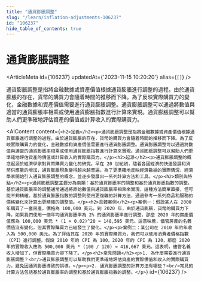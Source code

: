 ```yaml
---
title: "通貨膨脹調整"
slug: "/learn/inflation-adjustments-106237"
id: "106237"
hide_table_of_contents: true
---
```



# 通貨膨脹調整

<ArticleMeta id={106237} updatedAt={'2023-11-15 10:20:20'} alias={`[]`} />
<div className='border-solid border-b border-t-0 my-4 border-[var(--ifm-color-gray-300)]' />

通貨膨脹調整是指將金融數據或資產價值根據通貨膨脹進行調整的過程。由於通貨膨脹的存在，貨幣的購買力會隨着時間的推移而下降。為了反映實際購買力的變化，金融數據和資產價值需要進行通貨膨脹調整。通貨膨脹調整可以通過將數值與適當的通貨膨脹率相乘或使用通貨膨脹指數進行計算來實現。通貨膨脹調整可以幫助人們更準確地評估資產的價值或計算收入的實際購買力。

<AIContent content={`<h2>定義</h2><p>通貨膨脹調整是指將金融數據或資產價值根據通貨膨脹進行調整的過程。由於通貨膨脹的存在，貨幣的購買力會隨着時間的推移而下降。為了反映實際購買力的變化，金融數據和資產價值需要進行通貨膨脹調整。通貨膨脹調整可以通過將數值與適當的通貨膨脹率相乘或使用通貨膨脹指數進行計算來實現。通貨膨脹調整可以幫助人們更準確地評估資產的價值或計算收入的實際購買力。</p><h2>起源</h2><p>通貨膨脹調整的概念起源於經濟學家對貨幣購買力變化的研究。早在 20 世紀初，隨着各國經濟的快速發展和貨幣供應量的增加，通貨膨脹現象變得越來越普遍。為了更準確地反映經濟數據的實際情況，經濟學家開始引入通貨膨脹調整的概念，並逐步發展出一系列計算方法和工具。</p><h2>類別與特點</h2><p>通貨膨脹調整主要分為兩類：基於通貨膨脹率的調整和基於通貨膨脹指數的調整。基於通貨膨脹率的調整通常通過將原始數值與通貨膨脹率相乘來實現，這種方法簡單直接，但可能不夠精確。基於通貨膨脹指數的調整則使用更復雜的計算方法，通過參考一系列商品和服務的價格變化來計算出更精確的調整值。</p><h2>具體案例</h2><p>案例一：假設某人在 2000 年購買了一套房產，價格為 100,000 美元。到 2020 年，由於通貨膨脹，貨幣的購買力下降。如果我們使用一個年均通貨膨脹率為 2% 的通貨膨脹率進行調整，那麼 2020 年的房產價值應為 100,000 美元 * (1 + 0.02)^20 ≈ 148,595 美元。這意味着，儘管房產的名義價值沒有變化，但其實際購買力已經發生了變化。</p><p>案例二：某公司在 2010 年的年收入為 500,000 美元。為了評估其在 2020 年的實際購買力，我們可以使用消費者價格指數（CPI）進行調整。假設 2010 年的 CPI 為 100，2020 年的 CPI 為 120，那麼 2020 年的實際收入應為 500,000 美元 * (100 / 120) ≈ 416,667 美元。這表明，儘管名義收入增加了，但實際購買力卻下降了。</p><h2>常見問題</h2><p>1. 為什麼需要進行通貨膨脹調整？<br/>通貨膨脹調整可以幫助我們更準確地評估資產的實際價值和收入的實際購買力，避免因通貨膨脹導致的誤導。</p><p>2. 通貨膨脹調整的計算方法有哪些？<br/>常見的計算方法包括基於通貨膨脹率的調整和基於通貨膨脹指數的調整。</p>`} id={106237} />
